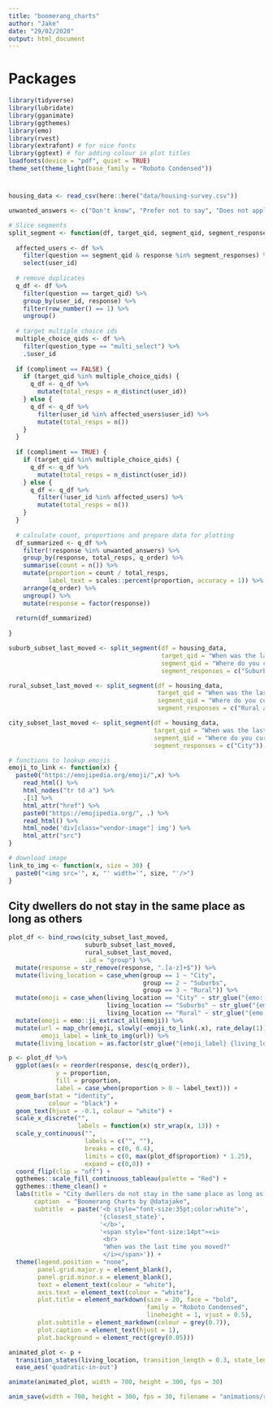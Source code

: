 ```yaml
---
title: "boomerang_charts"
author: "Jake"
date: "29/02/2020"
output: html_document
---
```


# Packages

```r
library(tidyverse)
library(lubridate)
library(gganimate)
library(ggthemes)
library(emo)
library(rvest)
library(extrafont) # for nice fonts
library(ggtext) # for adding colour in plot titles
loadfonts(device = "pdf", quiet = TRUE)
theme_set(theme_light(base_family = "Roboto Condensed"))
```

# 

```r
housing_data <- read_csv(here::here("data/housing-survey.csv"))

unwanted_answers <- c("Don't know", "Prefer not to say", "Does not apply")
```

```r
# Slice segments
split_segment <- function(df, target_qid, segment_qid, segment_responses, compliment = FALSE){
  
  affected_users <- df %>% 
    filter(question == segment_qid & response %in% segment_responses) %>%
    select(user_id) 
  
  # remove duplicates
  q_df <- df %>% 
    filter(question == target_qid) %>%
    group_by(user_id, response) %>%
    filter(row_number() == 1) %>%
    ungroup() 
  
  # target multiple choice ids
  multiple_choice_qids <- df %>%
    filter(question_type == "multi_select") %>%
    .$user_id
  
  if (compliment == FALSE) {
    if (target_qid %in% multiple_choice_qids) {
      q_df <- q_df %>%
        mutate(total_resps = n_distinct(user_id))
    } else {
      q_df <- q_df %>%
        filter(user_id %in% affected_users$user_id) %>%
        mutate(total_resps = n())
    }
  } 
  
  if (compliment == TRUE) {
    if (target_qid %in% multiple_choice_qids) {
      q_df <- q_df %>%
        mutate(total_resps = n_distinct(user_id))
    } else {
      q_df <- q_df %>%
        filter(!user_id %in% affected_users) %>%
        mutate(total_resps = n())
    }
  } 
  
  # calculate count, proportions and prepare data for plotting
  df_summarized <- q_df %>% 
    filter(!response %in% unwanted_answers) %>%
    group_by(response, total_resps, q_order) %>%
    summarise(count = n()) %>% 
    mutate(proportion = count / total_resps,
           label_text = scales::percent(proportion, accuracy = 1)) %>% 
    arrange(q_order) %>% 
    ungroup() %>%
    mutate(response = factor(response))
  
  return(df_summarized)
  
}
```


```r
suburb_subset_last_moved <- split_segment(df = housing_data,
                                          target_qid = "When was the last time you moved?",
                                          segment_qid = "Where do you currently live?",
                                          segment_responses = c("Suburbs")) 

rural_subset_last_moved <- split_segment(df = housing_data,
                                         target_qid = "When was the last time you moved?",
                                         segment_qid = "Where do you currently live?",
                                         segment_responses = c("Rural area")) 

city_subset_last_moved <- split_segment(df = housing_data,
                                        target_qid = "When was the last time you moved?",
                                        segment_qid = "Where do you currently live?",
                                        segment_responses = c("City"))
```

```r
# functions to lookup emojis
emoji_to_link <- function(x) {
  paste0("https://emojipedia.org/emoji/",x) %>%
    read_html() %>%
    html_nodes("tr td a") %>%
    .[1] %>%
    html_attr("href") %>%
    paste0("https://emojipedia.org/", .) %>%
    read_html() %>%
    html_node('div[class="vendor-image"] img') %>%
    html_attr("src")
}

# download image
link_to_img <- function(x, size = 30) {
  paste0("<img src='", x, "' width='", size, "'/>")
}
```

## City dwellers do not stay in the same place as long as others

```r
plot_df <- bind_rows(city_subset_last_moved, 
                     suburb_subset_last_moved, 
                     rural_subset_last_moved,
                     .id = "group") %>%
  mutate(response = str_remove(response, ".[a-z]+$")) %>%
  mutate(living_location = case_when(group == 1 ~ "City",
                                     group == 2 ~ "Suburbs",
                                     group == 3 ~ "Rural")) %>%
  mutate(emoji = case_when(living_location == "City" ~ str_glue("{emo::ji('office building')}"),
                           living_location == "Suburbs" ~ str_glue("{emo::ji('house')}"),
                           living_location == "Rural" ~ str_glue("{emo::ji('tractor')}"))) %>%
  mutate(emoji = emo::ji_extract_all(emoji)) %>%
  mutate(url = map_chr(emoji, slowly(~emoji_to_link(.x), rate_delay(1))),
         emoji_label = link_to_img(url)) %>%
  mutate(living_location = as.factor(str_glue("{emoji_label} {living_location}")))
```


```r
p <- plot_df %>%
  ggplot(aes(x = reorder(response, desc(q_order)),
             y = proportion,
             fill = proportion,
             label = case_when(proportion > 0 ~ label_text))) +
  geom_bar(stat = "identity", 
           colour = "black") +
  geom_text(hjust = -0.1, colour = "white") +
  scale_x_discrete("", 
                   labels = function(x) str_wrap(x, 13)) +
  scale_y_continuous("", 
                     labels = c("", ""),
                     breaks = c(0, 0.4),
                     limits = c(0, max(plot_df$proportion) * 1.25),
                     expand = c(0,0)) + 
  coord_flip(clip = "off") +
  ggthemes::scale_fill_continuous_tableau(palette = "Red") +
  ggthemes::theme_clean() +
  labs(title = "City dwellers do not stay in the same place as long as others", 
       caption  = "Boomerang Charts by @datajake",
       subtitle  = paste('<b style="font-size:35pt;color:white">',
                         '{closest_state}',
                         '</b>',
                         '<span style="font-size:14pt"><i>
                          <br>
                          "When was the last time you moved?"
                          </i></span>')) +
  theme(legend.position = "none",
        panel.grid.major.y = element_blank(),
        panel.grid.minor.x = element_blank(),
        text = element_text(colour = "white"),
        axis.text = element_text(colour = "white"),
        plot.title = element_markdown(size = 20, face = "bold", 
                                      family = "Roboto Condensed",
                                      lineheight = 1, vjust = 0.5),
        plot.subtitle = element_markdown(colour = grey(0.7)),
        plot.caption = element_text(hjust = 1),
        plot.background = element_rect(grey(0.05)))

animated_plot <- p +
  transition_states(living_location, transition_length = 0.3, state_length = 0.2) +
  ease_aes('quadratic-in-out')

animate(animated_plot, width = 700, height = 300, fps = 30)

anim_save(width = 700, height = 300, fps = 30, filename = "animations/residency_animation.gif")
```
